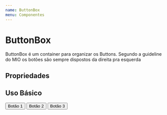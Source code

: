 ```yaml
---
name: ButtonBox
menu: Componentes
---
```



# ButtonBox

ButtonBox é um container para organizar os Buttons.
Segundo a guideline do MIO os botões são sempre dispostos da direita pra esquerda

## Propriedades

<Props of={ButtonBox} />

## Uso Básico

<Playground>
  <ButtonBox buttonsWidth={150}>
    <Button variant="contained">Botão 1</Button>
    <Button variant="contained" color="primary">
      Botão 2
    </Button>
    <Button variant="contained" color="secondary">
      Botão 3
    </Button>
  </ButtonBox>
</Playground>
